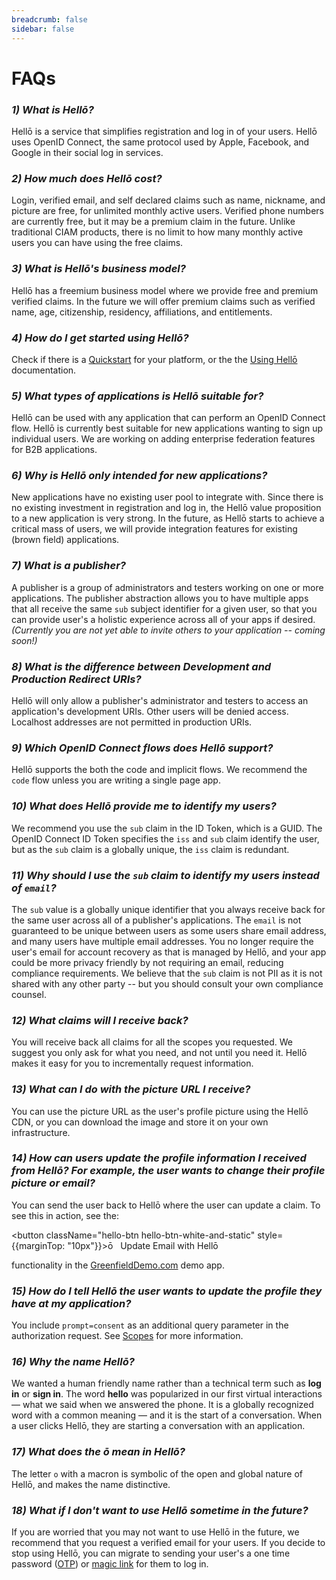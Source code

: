 ```yaml
---
breadcrumb: false
sidebar: false
---
```


# FAQs

### *1) What is Hellō?* 

Hellō is a service that simplifies registration and log in of your users. Hellō uses OpenID Connect, the same protocol used by Apple, Facebook, and Google in their social log in services. 

### *2) How much does Hellō cost?*

Login, verified email, and self declared claims such as name, nickname, and picture are free, for unlimited monthly active users. Verified phone numbers are currently free, but it may be a premium claim in the future. Unlike traditional CIAM products, there is no limit to how many monthly active users you can have using the free claims.

### *3) What is Hellō's business model?*

Hellō has a freemium business model where we provide free and premium verified claims. In the future we will offer premium claims such as verified name, age, citizenship, residency, affiliations, and entitlements.

### *4) How do I get started using Hellō?*

Check if there is a [Quickstart](/docs/quickstarts/) for your platform, or the the [Using Hellō](/docs/getting-started/) documentation. 


### *5) What types of applications is Hellō suitable for?*

Hellō can be used with any application that can perform an OpenID Connect flow. Hellō is currently best suitable for new applications wanting to sign up individual users. We are working on adding enterprise federation features for B2B applications.

### *6) Why is Hellō only intended for new applications?*

New applications have no existing user pool to integrate with. Since there is no existing investment in registration and log in, the Hellō value proposition to a new application is very strong. In the future, as Hellō starts to achieve a critical mass of users, we will provide integration features for existing (brown field) applications.


### *7) What is a publisher?*

A publisher is a group of administrators and testers working on one or more applications. The publisher abstraction allows you to have multiple apps that all receive the same `sub` subject identifier for a given user, so that you can provide user's a holistic experience across all of your apps if desired. *(Currently you are not yet able to invite others to your application -- coming soon!)*


### *8) What is the difference between Development and Production Redirect URIs?*

Hellō will only allow a publisher's administrator and testers to access an application's development URIs. Other users will be denied access. Localhost addresses are not permitted in production URIs.

### *9) Which OpenID Connect flows does Hellō support?*

Hellō supports the both the code and implicit flows. We recommend the `code` flow unless you are writing a single page app.

### *10) What does Hellō provide me to identify my users?*

We recommend you use the `sub` claim in the ID Token, which is a GUID. The OpenID Connect ID Token specifies the `iss` and `sub` claim identify the user, but as the `sub` claim is a globally unique, the `iss` claim is redundant. 

### *11) Why should I use the `sub` claim to identify my users instead of `email`?*

The `sub` value is a globally unique identifier that you always receive back for the same user across all of a publisher's applications. The `email` is not guaranteed to be unique between users as some users share email address, and many users have multiple email addresses. You no longer require the user's email for account recovery as that is managed by Hellō, and your app could be more privacy friendly by not requiring an email, reducing compliance requirements. We believe that the `sub` claim is not PII as it is not shared with any other party -- but you should consult your own compliance counsel.

### *12) What claims will I receive back?*

You will receive back all claims for all the scopes you requested. We suggest you only ask for what you need, and not until you need it. Hellō makes it easy for you to incrementally request information.

### *13) What can I do with the picture URL I receive?*

You can use the picture URL as the user's profile picture using the Hellō CDN, or you can download the image and store it on your own infrastructure. 

### *14) How can users update the profile information I received from Hellō? For example, the user wants to change their profile picture or email?*

You can send the user back to Hellō where the user can update a claim. To see this in action, see the:

<button className="hello-btn hello-btn-white-and-static" style={{marginTop: "10px"}}>ō&nbsp;&nbsp;&nbsp;Update Email with Hellō</button> 

functionality in the [GreenfieldDemo.com](https://greenfielddemo.com) demo app.


### *15) How do I tell Hellō the user wants to update the profile they have at my application?*

You include `prompt=consent` as an additional query parameter in the authorization request. See [Scopes](/docs/scopes) for more information.


### *16) Why the name Hellō?*
We wanted a human friendly name rather than a technical term such as **log in** or **sign in**. The word **hello** was popularized in our first virtual interactions — what we said when we answered the phone. It is a globally recognized word with a common meaning — and it is the start of a conversation. When a user clicks Hellō, they are starting a conversation with an application. 

### *17) What does the ō mean in Hellō?*

The letter `o` with a macron is symbolic of the open and global nature of Hellō, and makes the name distinctive.

### *18) What if I don't want to use Hellō sometime in the future?*

If you are worried that you may not want to use Hellō in the future, we recommend that you request a verified email for your users. If you decide to stop using Hellō, you can migrate to sending your user's a one time password ([OTP](https://en.wikipedia.org/wiki/One-time_password)) or [magic link](https://postmarkapp.com/blog/magic-links) for them to log in.
